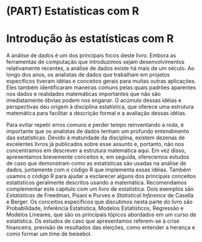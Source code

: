 # (PART) Estatísticas com R {-}

# Introdução às estatísticas com R

A análise de dados é um dos principais focos deste livro. Embora as ferramentas de computação que introduzimos sejam desenvolvimentos relativamente recentes, a análise de dados existe há mais de um século. Ao longo dos anos, os analistas de dados que trabalham em projetos específicos tiveram idéias e conceitos gerais para muitas outras aplicações. Eles também identificaram maneiras comuns pelas quais padrões aparentes nos dados e realidades matemáticas importantes que não são imediatamente óbvias podem nos enganar. O acúmulo dessas idéias e perspectivas deu origem à disciplina estatística, que oferece uma estrutura matemática para facilitar a descrição formal e a avaliação dessas idéias.

Para evitar repetir erros comuns e perder tempo reinventando a roda, é importante que os analistas de dados tenham um profundo entendimento das estatísticas. Devido à maturidade da disciplina, existem dezenas de excelentes livros já publicados sobre esse assunto e, portanto, não nos concentramos em descrever a estrutura matemática aqui. Em vez disso, apresentamos brevemente conceitos e, em seguida, oferecemos estudos de caso que demonstram como as estatísticas são usadas na análise de dados, juntamente com o código R que implementa essas idéias. Também usamos o código R para ajudar a esclarecer alguns dos principais conceitos estatísticos geralmente descritos usando a matemática. Recomendamos complementar este capítulo com um livro de estatística. Dois exemplos são _Estatísticas_ de Freedman, Pisani e Purves e _Statistical Inference_ de Casella e Berger. Os conceitos específicos que discutimos nesta parte do livro são Probabilidade, Inferência Estatística, Modelos Estatísticos, Regressão e Modelos Lineares, que são os principais tópicos abordados em um curso de estatística. Os estudos de caso que apresentamos referem-se à crise financeira, previsão de resultados das eleições, como entender a herança e como formar um time de beisebol.

